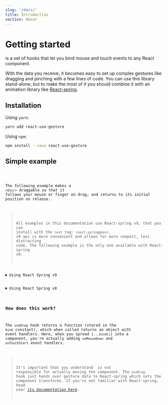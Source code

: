 ```yaml
---
slug: '/docs/'
title: Introduction
section: About
---
```



# Getting started

<p>
  <ReactUseGesture /> is a set of hooks that let you bind mouse and touch events to any React component.
</p>

With the data you receive, it becomes easy to set up complex gestures like dragging and pinching with a few lines of code. You can use this library stand-alone, but to make the most of it you should combine it with an animation library like [React-spring](https://github.com/pmndrs/react-spring).

## Installation

Using `yarn`:

```bash
yarn add react-use-gesture
```

Using `npm`:

```bash
npm install --save react-use-gesture
```

## Simple example

<Code id="PullRelease" />

The following example makes a <EasterDiv><code>&lt;div/&gt;</code></EasterDiv> draggable so that it follows your mouse or finger on drag, and returns to its initial position on release.

> All examples in this documentation use React-spring v9, that you can install with the `next` tag: `react-spring@next`. v9 api is more convenient and allows for more compact, less distracting code. The following example is the only one available with React-spring v8.

<details>
  <summary>Using React Spring v9</summary>


```jsx
import { useSpring, animated } from 'react-spring'
import { useDrag } from 'react-use-gesture'

function PullRelease() {
  const [{ x, y }, set] = useSpring(() => ({ x: 0, y: 0 }))

  // Set the drag hook and define component movement based on gesture data
  const bind = useDrag(({ down, movement: [mx, my] }) => {
    set({ x: down ? mx : 0, y: down ? my : 0 })
  })

  // Bind it to a component
  return <animated.div {...bind()} style={{ x, y }} />
}
```

</details>


<details>
  <summary>Using React Spring v8</summary>


```jsx
import { useSpring, animated } from 'react-spring'
import { useDrag } from 'react-use-gesture'

function PullRelease() {
  const [{ xy }, set] = useSpring(() => ({ xy: [0, 0] }))

  // Set the drag hook and define component movement based on gesture data
  const bind = useDrag(({ down, movement }) => {
    set({ xy: down ? movement : [0, 0] })
  })

  // Bind it to a component
  return (
    <animated.div
      {...bind()}
      style={{
        transform: xy.interpolate((x, y) => `translate3d(${x}px, ${y}px, 0)`),
      }}
    />
  )
}
```

</details>


### How does this work?

The `useDrag` hook returns a function (stored in the `bind` constant), which when called returns an object with event handlers. Here, when you spread `{...bind()}` into a component, you're actually adding `onMouseDown` and `onTouchStart` event handlers.

> It's important that you understand <ReactUseGesture/> is not responsible for actually moving the component. The `useDrag` hook just hands over gesture data to React-spring which sets the component transforms. If you're not familiar with React-spring, head over [its documentation here](https://react-spring.io).
